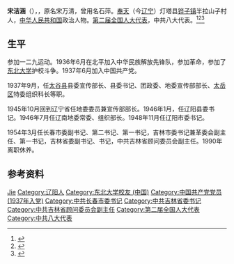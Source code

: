 '''宋洁涵'''（{{bd|1914年|2月26日|2002年|12月}}），，原名宋万清，曾用名石萍。[[奉天|奉天]]（今[[辽宁|辽宁]]）灯塔县[[铧子镇|铧子镇]]半拉山子村人，[[中华人民共和国|中华人民共和国]]政治人物。[[第二届全国人大代表|第二届全国人大代表]]，中共八大代表。<ref>{{Cite book|title=中华人民共和国职官志|author=何虎生, 李耀东, 向常福主编|publisher=中国社会出版社|year=2003|isbn=9787800883934|location=北京|pages=}}</ref><ref>{{Cite book|title=吉林省百科全书 • 下册|author=王云坤主编; 尤国, 尹峰文, 邢世杰等副主编|publisher=吉林人民出版社|year=1998|isbn=|location=长春|pages=}}</ref><ref>{{Cite web|title=宋洁涵|url=http://alumni.neu.edu.cn/2019/1016/c5867a146538/page.htm|accessdate=2020-08-10|work=东北大学校友总会}}</ref>
==生平==
参加一二九运动。1936年6月在北平加入中华民族解放先锋队，参加革命，参加了[[东北大学_(中国)|东北大学]]护校斗争。1937年6月加入中国共产党。

1937年9月，任[[太谷县|太谷县]]县委宣传部长、县委书记、团政委、地委宣传部部长、[[太岳区|太岳区]]特委组织科长等职。

1945年10月回到辽宁省任地委委员兼宣传部部长。1946年1月，任辽阳县委书记。1946年7月任辽南地委常委、组织部长。1948年11月任辽阳市委书记。

1954年3月任长春市委副书记、第二书记、第一书记，吉林市委书记兼革委会副主任、第一书记，吉林省委副书记、书记，中共吉林省顾问委员会副主任。1990年离职休养。
== 参考资料 ==
{{reflist}}

{{中国人物小作品}}

{{Authority control}}
{{DEFAULTSORT:Song宋}}
[[Category:宋姓|Jie]]
[[Category:辽阳人|Category:辽阳人]]
[[Category:东北大学校友_(中国)|Category:东北大学校友 (中国)]]
[[Category:中国共产党党员_(1937年入党)|Category:中国共产党党员 (1937年入党)]]
[[Category:中共长春市委书记|Category:中共长春市委书记]]
[[Category:中共吉林省委书记|Category:中共吉林省委书记]]
[[Category:中共吉林省顾问委员会副主任|Category:中共吉林省顾问委员会副主任]]
[[Category:第二届全国人大代表|Category:第二届全国人大代表]]
[[Category:中共八大代表|Category:中共八大代表]]